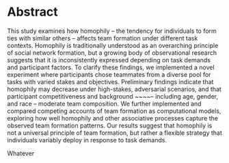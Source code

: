 # Abstract

This study examines how homophily -- the tendency for individuals to form ties with similar others -- affects team formation under different task contexts.
Homophily is traditionally understood as an overarching principle of social network formation, but a growing body of observational research suggests that it is inconsistently expressed depending on task demands and participant factors.
To clarify these findings, we implemented a novel experiment where participants chose teammates from a diverse pool for tasks with varied stakes and objectives.
Preliminary findings indicate that homophily may decrease under high-stakes, adversarial scenarios, and that participant competitiveness and background ~~~~-- including age, gender, and race -- moderate team composition.
We further implemented and compared competing accounts of team formation as computational models, exploring how well homophily and other associative processes capture the observed team formation patterns.
Our results suggest that homophily is not a universal principle of team formation, but rather a flexible strategy that individuals variably deploy in response to task demands.

Whatever